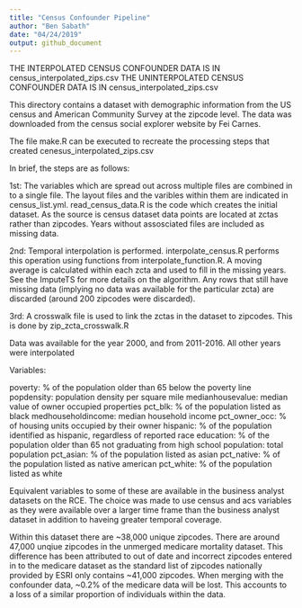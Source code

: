 ```yaml
---
title: "Census Confounder Pipeline"
author: "Ben Sabath"
date: "04/24/2019"
output: github_document
---
```


THE INTERPOLATED CENSUS CONFOUNDER DATA IS IN census_interpolated_zips.csv
THE UNINTERPOLATED CENSUS CONFOUNDER DATA IS IN census_interpolated_zips.csv

This directory contains a dataset with demographic information from the US census and American Community Survey at the zipcode level.
The data was downloaded from the census social explorer website by Fei Carnes.

The file make.R can be executed to recreate the processing steps that created cenesus_interpolated_zips.csv

In brief, the steps are as follows:

1st: The variables which are spread out across multiple files are combined in to a single file. The layout files and the varibles within 
them are indicated in census_list.yml. read_census_data.R is the code which creates the initial dataset. As the source is census dataset
data points are located at zctas rather than zipcodes. Years without assosciated files are included as missing data.

2nd: Temporal interpolation is performed. interpolate_census.R performs this operation using functions from interpolate_function.R. 
A moving average is calculated within each zcta and used to fill in the missing years. See the ImputeTS for more details on the 
algorithm. Any rows that still have missing data (implying no data was available for the particular zcta) are discarded 
(around 200 zipcodes were discarded).

3rd: A crosswalk file is used to link the zctas in the dataset to zipcodes. This is done by zip_zcta_crosswalk.R

Data was available for the year 2000, and from 2011-2016. All other years were interpolated

Variables:

poverty: % of the population older than 65 below the poverty line
popdensity: population density per square mile
medianhousevalue: median value of owner occupied properties
pct_blk: % of the population listed as black
medhouseholdincome: median household income
pct_owner_occ: % of housing units occupied by their owner
hispanic: % of the population identified as hispanic, regardless of reported race
education: % of the population older than 65 not graduating from high school
population: total population
pct_asian:  % of the population listed as asian
pct_native:  % of the population listed as native american
pct_white:  % of the population listed as white

Equivalent variables to some of these are available in the business analyst datasets on the RCE. The choice was made
to use census and acs variables as they were available over a larger time frame than the business analyst dataset in addition 
to haveing greater temporal coverage.

Within this dataset there are ~38,000 unique zipcodes. There are around 47,000 unqiue zipcodes in the unmerged medicare mortality
dataset. This difference has been attributed to out of date and incorrect zipcodes entered in to the medicare dataset as the standard
list of zipcodes nationally provided by ESRI only contains ~41,000 zipcodes. When merging with the confounder data, ~0.2% of the medicare
data will be lost. This accounts to a loss of a similar proportion of individuals within the data.